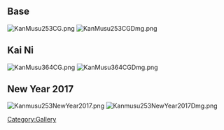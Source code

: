==Base==
[[File:KanMusu253CG.png]] [[File:KanMusu253CGDmg.png]]

==Kai Ni==
[[File:KanMusu364CG.png]] [[File:KanMusu364CGDmg.png]]

==New Year 2017==
[[File:Kanmusu253NewYear2017.png]] [[File:Kanmusu253NewYear2017Dmg.png]]

[[Category:Gallery]]